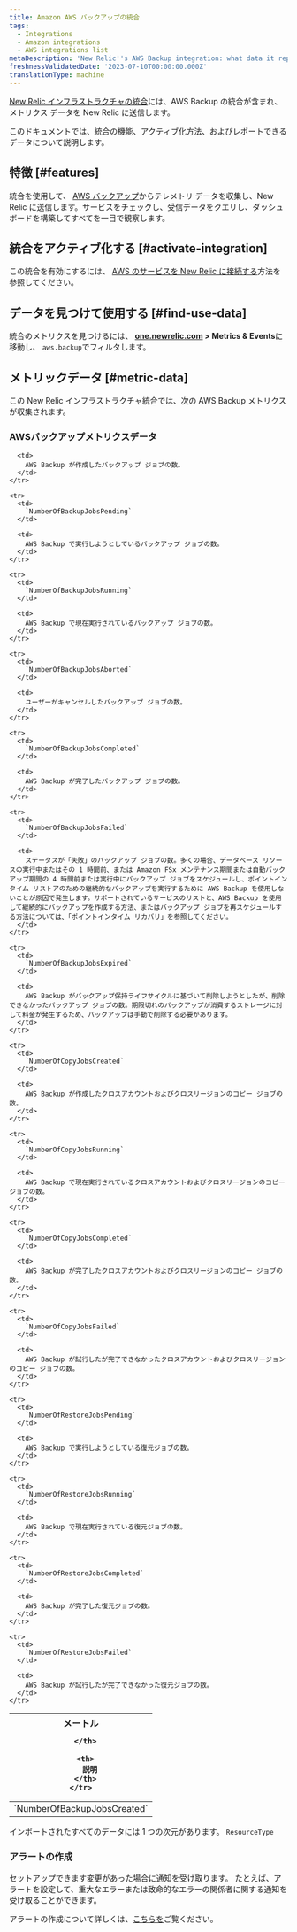 ```yaml
---
title: Amazon AWS バックアップの統合
tags:
  - Integrations
  - Amazon integrations
  - AWS integrations list
metaDescription: 'New Relic''s AWS Backup integration: what data it reports and how to enable it.'
freshnessValidatedDate: '2023-07-10T00:00:00.000Z'
translationType: machine
---
```


[New Relic インフラストラクチャの統合](/docs/infrastructure/integrations-getting-started/getting-started/introduction-infrastructure-integrations)には、AWS Backup の統合が含まれ、メトリクス データを New Relic に送信します。

このドキュメントでは、統合の機能、アクティブ化方法、およびレポートできるデータについて説明します。

## 特徴 [#features]

統合を使用して、 [AWS バックアップ](https://aws.amazon.com/backup/)からテレメトリ データを収集し、New Relic に送信します。サービスをチェックし、受信データをクエリし、ダッシュボードを構築してすべてを一目で観察します。

## 統合をアクティブ化する [#activate-integration]

この統合を有効にするには、 [AWS のサービスを New Relic に接続する](/docs/infrastructure/amazon-integrations/connect/aws-metric-stream-setup/)方法を参照してください。

## データを見つけて使用する [#find-use-data]

統合のメトリクスを見つけるには、 **[one.newrelic.com](https://one.newrelic.com/all-capabilities) > Metrics & Events**に移動し、 `aws.backup`でフィルタします。

## メトリックデータ [#metric-data]

この New Relic インフラストラクチャ統合では、次の AWS Backup メトリクスが収集されます。

### AWSバックアップメトリクスデータ

<table>
  <thead>
    <tr>
      <th style={{ width: "200px" }}>
        メートル  

      </th>

      <th>
        説明
      </th>
    </tr>
  </thead>

  <tbody>
    <tr>
      <td>
        `NumberOfBackupJobsCreated`
      </td>

      <td>
        AWS Backup が作成したバックアップ ジョブの数。
      </td>
    </tr>

    <tr>
      <td>
        `NumberOfBackupJobsPending`
      </td>

      <td>
        AWS Backup で実行しようとしているバックアップ ジョブの数。
      </td>
    </tr>

    <tr>
      <td>
        `NumberOfBackupJobsRunning`
      </td>

      <td>
        AWS Backup で現在実行されているバックアップ ジョブの数。
      </td>
    </tr>

    <tr>
      <td>
        `NumberOfBackupJobsAborted`
      </td>

      <td>
        ユーザーがキャンセルしたバックアップ ジョブの数。
      </td>
    </tr>

    <tr>
      <td>
        `NumberOfBackupJobsCompleted`
      </td>

      <td>
        AWS Backup が完了したバックアップ ジョブの数。
      </td>
    </tr>

    <tr>
      <td>
        `NumberOfBackupJobsFailed`
      </td>

      <td>
        ステータスが「失敗」のバックアップ ジョブの数。多くの場合、データベース リソースの実行中またはその 1 時間前、または Amazon FSx メンテナンス期間または自動バックアップ期間の 4 時間前または実行中にバックアップ ジョブをスケジュールし、ポイントインタイム リストアのための継続的なバックアップを実行するために AWS Backup を使用しないことが原因で発生します。サポートされているサービスのリストと、AWS Backup を使用して継続的にバックアップを作成する方法、またはバックアップ ジョブを再スケジュールする方法については、「ポイントインタイム リカバリ」を参照してください。
      </td>
    </tr>

    <tr>
      <td>
        `NumberOfBackupJobsExpired`
      </td>

      <td>
        AWS Backup がバックアップ保持ライフサイクルに基づいて削除しようとしたが、削除できなかったバックアップ ジョブの数。期限切れのバックアップが消費するストレージに対して料金が発生するため、バックアップは手動で削除する必要があります。
      </td>
    </tr>

    <tr>
      <td>
        `NumberOfCopyJobsCreated`
      </td>

      <td>
        AWS Backup が作成したクロスアカウントおよびクロスリージョンのコピー ジョブの数。
      </td>
    </tr>

    <tr>
      <td>
        `NumberOfCopyJobsRunning`
      </td>

      <td>
        AWS Backup で現在実行されているクロスアカウントおよびクロスリージョンのコピー ジョブの数。
      </td>
    </tr>

    <tr>
      <td>
        `NumberOfCopyJobsCompleted`
      </td>

      <td>
        AWS Backup が完了したクロスアカウントおよびクロスリージョンのコピー ジョブの数。
      </td>
    </tr>

    <tr>
      <td>
        `NumberOfCopyJobsFailed`
      </td>

      <td>
        AWS Backup が試行したが完了できなかったクロスアカウントおよびクロスリージョンのコピー ジョブの数。
      </td>
    </tr>

    <tr>
      <td>
        `NumberOfRestoreJobsPending`
      </td>

      <td>
        AWS Backup で実行しようとしている復元ジョブの数。
      </td>
    </tr>

    <tr>
      <td>
        `NumberOfRestoreJobsRunning`
      </td>

      <td>
        AWS Backup で現在実行されている復元ジョブの数。
      </td>
    </tr>

    <tr>
      <td>
        `NumberOfRestoreJobsCompleted`
      </td>

      <td>
        AWS Backup が完了した復元ジョブの数。
      </td>
    </tr>

    <tr>
      <td>
        `NumberOfRestoreJobsFailed`
      </td>

      <td>
        AWS Backup が試行したが完了できなかった復元ジョブの数。
      </td>
    </tr>
  </tbody>
</table>

インポートされたすべてのデータには 1 つの次元があります。 `ResourceType`

### アラートの作成

セットアップできます<InlinePopover type="alerts"/>変更があった場合に通知を受け取ります。 たとえば、アラートを設定して、重大なエラーまたは致命的なエラーの関係者に関する通知を受け取ることができます。

アラートの作成について詳しくは、[こちらを](/docs/tutorial-create-alerts/create-an-alert/)ご覧ください。